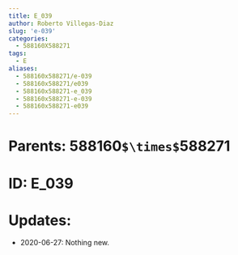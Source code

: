```yaml
---
title: E_039
author: Roberto Villegas-Diaz
slug: 'e-039'
categories:
  - 588160X588271
tags:
  - E
aliases:
  - 588160x588271/e-039
  - 588160x588271/e039
  - 588160x588271-e_039
  - 588160x588271-e-039
  - 588160x588271-e039
---
```


# **Parents**: 588160`$\times$`588271
# **ID**: E_039
# **Updates**: 
 - 2020-06-27: Nothing new.
